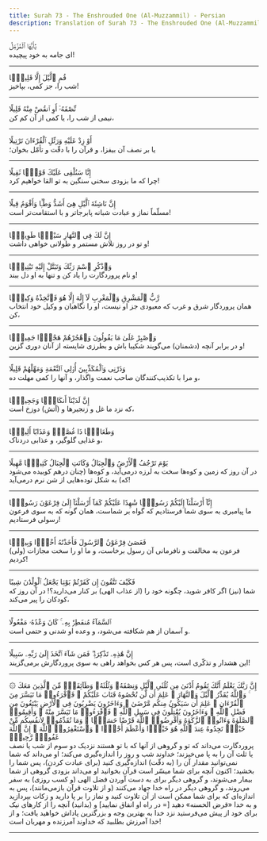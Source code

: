 ```yaml
---
title: Surah 73 - The Enshrouded One (Al-Muzzammil) - Persian
description: Translation of Surah 73 - The Enshrouded One (Al-Muzzammil) in Persian
---
```





<Aside type="quran" title="1">
يَٰٓأَيُّهَا ٱلْمُزَّمِّلُ
</Aside>

<Aside type="reference" title="1">
ای جامه به خود پیچیده!
</Aside>

---

<Aside type="quran" title="2">
قُمِ ٱلَّيْلَ إِلَّا قَلِيلًۭا
</Aside>

<Aside type="reference" title="2">
شب را، جز کمی، بپاخیز!
</Aside>

---

<Aside type="quran" title="3">
نِّصْفَهُۥٓ أَوِ ٱنقُصْ مِنْهُ قَلِيلًا
</Aside>

<Aside type="reference" title="3">
نیمی از شب را، یا کمی از آن کم کن،
</Aside>

---

<Aside type="quran" title="4">
أَوْ زِدْ عَلَيْهِ وَرَتِّلِ ٱلْقُرْءَانَ تَرْتِيلًا
</Aside>

<Aside type="reference" title="4">
یا بر نصف آن بیفزا، و قرآن را با دقّت و تأمّل بخوان؛
</Aside>

---

<Aside type="quran" title="5">
إِنَّا سَنُلْقِى عَلَيْكَ قَوْلًۭا ثَقِيلًا
</Aside>

<Aside type="reference" title="5">
چرا که ما بزودی سخنی سنگین به تو القا خواهیم کرد!
</Aside>

---

<Aside type="quran" title="6">
إِنَّ نَاشِئَةَ ٱلَّيْلِ هِىَ أَشَدُّ وَطْـًۭٔا وَأَقْوَمُ قِيلًا
</Aside>

<Aside type="reference" title="6">
مسلّماً نماز و عبادت شبانه پابرجاتر و با استقامت‌تر است!
</Aside>

---

<Aside type="quran" title="7">
إِنَّ لَكَ فِى ٱلنَّهَارِ سَبْحًۭا طَوِيلًۭا
</Aside>

<Aside type="reference" title="7">
و تو در روز تلاش مستمر و طولانی خواهی داشت!
</Aside>

---

<Aside type="quran" title="8">
وَٱذْكُرِ ٱسْمَ رَبِّكَ وَتَبَتَّلْ إِلَيْهِ تَبْتِيلًۭا
</Aside>

<Aside type="reference" title="8">
و نام پروردگارت را یاد کن و تنها به او دل ببند!
</Aside>

---

<Aside type="quran" title="9">
رَّبُّ ٱلْمَشْرِقِ وَٱلْمَغْرِبِ لَآ إِلَٰهَ إِلَّا هُوَ فَٱتَّخِذْهُ وَكِيلًۭا
</Aside>

<Aside type="reference" title="9">
همان پروردگار شرق و غرب که معبودی جز او نیست، او را نگاهبان و وکیل خود انتخاب کن،
</Aside>

---

<Aside type="quran" title="10">
وَٱصْبِرْ عَلَىٰ مَا يَقُولُونَ وَٱهْجُرْهُمْ هَجْرًۭا جَمِيلًۭا
</Aside>

<Aside type="reference" title="10">
و در برابر آنچه (دشمنان) می‌گویند شکیبا باش و بطرزی شایسته از آنان دوری گزین!
</Aside>

---

<Aside type="quran" title="11">
وَذَرْنِى وَٱلْمُكَذِّبِينَ أُو۟لِى ٱلنَّعْمَةِ وَمَهِّلْهُمْ قَلِيلًا
</Aside>

<Aside type="reference" title="11">
و مرا با تکذیب‌کنندگان صاحب نعمت واگذار، و آنها را کمی مهلت ده،
</Aside>

---

<Aside type="quran" title="12">
إِنَّ لَدَيْنَآ أَنكَالًۭا وَجَحِيمًۭا
</Aside>

<Aside type="reference" title="12">
که نزد ما غل و زنجیرها و (آتش) دوزخ است،
</Aside>

---

<Aside type="quran" title="13">
وَطَعَامًۭا ذَا غُصَّةٍۢ وَعَذَابًا أَلِيمًۭا
</Aside>

<Aside type="reference" title="13">
و غذایی گلوگیر، و عذابی دردناک،
</Aside>

---

<Aside type="quran" title="14">
يَوْمَ تَرْجُفُ ٱلْأَرْضُ وَٱلْجِبَالُ وَكَانَتِ ٱلْجِبَالُ كَثِيبًۭا مَّهِيلًا
</Aside>

<Aside type="reference" title="14">
در آن روز که زمین و کوه‌ها سخت به لرزه درمی‌آید، و کوه‌ها (چنان درهم کوبیده می‌شود که) به شکل توده‌هایی از شن نرم درمی‌آید!
</Aside>

---

<Aside type="quran" title="15">
إِنَّآ أَرْسَلْنَآ إِلَيْكُمْ رَسُولًۭا شَٰهِدًا عَلَيْكُمْ كَمَآ أَرْسَلْنَآ إِلَىٰ فِرْعَوْنَ رَسُولًۭا
</Aside>

<Aside type="reference" title="15">
ما پیامبری به سوی شما فرستادیم که گواه بر شماست، همان گونه که به سوی فرعون رسولی فرستادیم!
</Aside>

---

<Aside type="quran" title="16">
فَعَصَىٰ فِرْعَوْنُ ٱلرَّسُولَ فَأَخَذْنَٰهُ أَخْذًۭا وَبِيلًۭا
</Aside>

<Aside type="reference" title="16">
(ولی) فرعون به مخالفت و نافرمانی آن رسول برخاست، و ما او را سخت مجازات کردیم!
</Aside>

---

<Aside type="quran" title="17">
فَكَيْفَ تَتَّقُونَ إِن كَفَرْتُمْ يَوْمًۭا يَجْعَلُ ٱلْوِلْدَٰنَ شِيبًا
</Aside>

<Aside type="reference" title="17">
شما (نیز) اگر کافر شوید، چگونه خود را (از عذاب الهی) بر کنار می‌دارید؟! در آن روز که کودکان را پیر می‌کند،
</Aside>

---

<Aside type="quran" title="18">
ٱلسَّمَآءُ مُنفَطِرٌۢ بِهِۦ ۚ كَانَ وَعْدُهُۥ مَفْعُولًا
</Aside>

<Aside type="reference" title="18">
و آسمان از هم شکافته می‌شود، و وعده او شدنی و حتمی است.
</Aside>

---

<Aside type="quran" title="19">
إِنَّ هَٰذِهِۦ تَذْكِرَةٌۭ ۖ فَمَن شَآءَ ٱتَّخَذَ إِلَىٰ رَبِّهِۦ سَبِيلًا
</Aside>

<Aside type="reference" title="19">
این هشدار و تذکّری است، پس هر کس بخواهد راهی به سوی پروردگارش برمی‌گزیند!
</Aside>

---

<Aside type="quran" title="20">
۞ إِنَّ رَبَّكَ يَعْلَمُ أَنَّكَ تَقُومُ أَدْنَىٰ مِن ثُلُثَىِ ٱلَّيْلِ وَنِصْفَهُۥ وَثُلُثَهُۥ وَطَآئِفَةٌۭ مِّنَ ٱلَّذِينَ مَعَكَ ۚ وَٱللَّهُ يُقَدِّرُ ٱلَّيْلَ وَٱلنَّهَارَ ۚ عَلِمَ أَن لَّن تُحْصُوهُ فَتَابَ عَلَيْكُمْ ۖ فَٱقْرَءُوا۟ مَا تَيَسَّرَ مِنَ ٱلْقُرْءَانِ ۚ عَلِمَ أَن سَيَكُونُ مِنكُم مَّرْضَىٰ ۙ وَءَاخَرُونَ يَضْرِبُونَ فِى ٱلْأَرْضِ يَبْتَغُونَ مِن فَضْلِ ٱللَّهِ ۙ وَءَاخَرُونَ يُقَٰتِلُونَ فِى سَبِيلِ ٱللَّهِ ۖ فَٱقْرَءُوا۟ مَا تَيَسَّرَ مِنْهُ ۚ وَأَقِيمُوا۟ ٱلصَّلَوٰةَ وَءَاتُوا۟ ٱلزَّكَوٰةَ وَأَقْرِضُوا۟ ٱللَّهَ قَرْضًا حَسَنًۭا ۚ وَمَا تُقَدِّمُوا۟ لِأَنفُسِكُم مِّنْ خَيْرٍۢ تَجِدُوهُ عِندَ ٱللَّهِ هُوَ خَيْرًۭا وَأَعْظَمَ أَجْرًۭا ۚ وَٱسْتَغْفِرُوا۟ ٱللَّهَ ۖ إِنَّ ٱللَّهَ غَفُورٌۭ رَّحِيمٌۢ
</Aside>

<Aside type="reference" title="20">
پروردگارت می‌داند که تو و گروهی از آنها که با تو هستند نزدیک دو سوم از شب یا نصف یا ثلث آن را به پا می‌خیزند؛ خداوند شب و روز را اندازه‌گیری می‌کند؛ او می‌داند که شما نمی‌توانید مقدار آن را (به دقّت) اندازه‌گیری کنید (برای عبادت کردن)، پس شما را بخشید؛ اکنون آنچه برای شما میسّر است قرآن بخوانید او می‌داند بزودی گروهی از شما بیمار می‌شوند، و گروهی دیگر برای به دست آوردن فضل الهی (و کسب روزی) به سفر می‌روند، و گروهی دیگر در راه خدا جهاد می‌کنند (و از تلاوت قرآن بازمی‌مانند)، پس به اندازه‌ای که برای شما ممکن است از آن تلاوت کنید و نماز را بر پا دارید و زکات بپردازید و به خدا «قرض الحسنه» دهید [= در راه او انفاق نمایید] و (بدانید) آنچه را از کارهای نیک برای خود از پیش می‌فرستید نزد خدا به بهترین وجه و بزرگترین پاداش خواهید یافت؛ و از خدا آمرزش بطلبید که خداوند آمرزنده و مهربان است!
</Aside>

---
